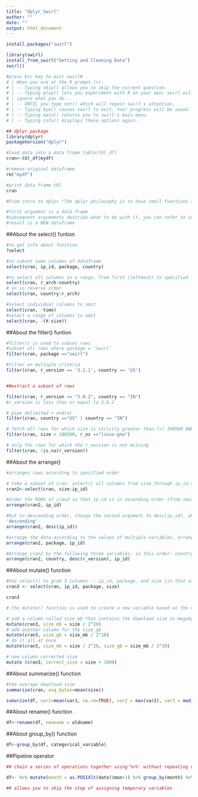 ```yaml
---
title: "dplyr_Swirl"
author: ""
date: ""
output: html_document
---
```


```r
install.packages("swirl")

library(swirl)
install_from_swirl("Getting and Cleaning Data")
swirl()

#press Esc key to exit swirl#
# | When you are at the R prompt (>):
# | -- Typing skip() allows you to skip the current question.
# | -- Typing play() lets you experiment with R on your own; swirl will
# | ignore what you do...
# | -- UNTIL you type nxt() which will regain swirl's attention.
# | -- Typing bye() causes swirl to exit. Your progress will be saved.
# | -- Typing main() returns you to swirl's main menu.
# | -- Typing info() displays these options again.


```



```r
## dplyr package
library(dplyr)
packageVersion("dplyr")

#load data into a data frame table(tbl_df)
cran<-tbl_df(mydf)

#remove original dataframe
rm("mydf")

#print data frame tbl
cran

#From intro to dplyr "The dplyr philosophy is to have small functions that each do one thing well." Specifically, dplyr supplies five 'verbs' that cover all fundamental data manipulation tasks: select(), filter(), arrange(), mutate(), and summarize()

#first argument is a data frame
#subsequent arguements describe what to do with it. you can refer to columns in the data frame directly with using the $ operator
#result is a NEW dataframe
```

##About the select() funtion
```r
#to get info about function
?select

#to subset some columns of dataframe
select(cran, ip_id, package, country)

#to select all columns in a range, from first (leftmost) to specified last (rightmost) column
select(cran, r_arch:country)
# or in reverse order
select(cran, country:r_arch)

#select individual columns to omit
select(cran, -time)
#select a range of columns to omit
select(cran, -(X:size))

```

##About the filter() funtion
```r
#filter() is used to subset rows
#subset all rows where package = 'swirl'
filter(cran, package =="swirl")

#filter on multiple criteria
filter(cran, r_version == '3.1.1', country == 'US')


##extract a subset of rows

filter(cran, r_version <= "3.0.2", country == "IN")
#r_version is less than or equal to 3.0.2

# pipe delimited = and/or
filter(cran, country =="US" | country == "IN")

# fetch all rows for which size is strictly greater than (>) 100500 AND r_os equals "linux-gnu"
filter(cran, size > 100500, r_os =="linux-gnu")

# only the rows for which the r_version is not missing
filter(cran, !is.na(r_version))

```

##About the arrange()
```r
#arranges rows according to specified order

# take a subset of cran. select() all columns from size through ip_id and store the result in cran2.
cran2<-select(cran, size:ip_id)

#order the ROWS of cran2 so that ip_id is in ascending order (from small to large)
arrange(cran2, ip_id)

#but in descending order, change the second argument to desc(ip_id), where desc() stands for
'descending'
arrange(cran2, desc(ip_id))

#arrange the data according to the values of multiple variables, arrange first by package then by ip_ip
arrange(cran2, package, ip_id)

#Arrange cran2 by the following three variables, in this order: country (ascending), r_version (descending), and ip_id (ascending).
arrange(cran2, country, desc(r_version), ip_id)

```


##About mutate() function
```r

#Use select() to grab 3 columns -- ip_id, package, and size (in that order) -- and store the result in a new variable called cran3
cran3 <- select(cran, ip_id, package, size)

cran3

# the mutate() function is used to create a new variable based on the value of one or more variables already in a dataset

# add a column called size_mb that contains the download size in megabytes
mutate(cran3, size_mb = size / 2^20)
# add another column for the size_gb
mutate(cran3, size_gb = size_mb / 2^10)
# do it all at once
mutate(cran3, size_mb = size / 2^20, size_gb = size_mb / 2^10)

# new column corrected size
mutate (cran3, correct_size = size + 1000)

```

##About summarize() function
```r
#the average download size
summarize(cran, avg_bytes=mean(size))

sumarize(df, var1=mean(var1, na.rm=TRUE), var2 = max(var2), var3 = median(var3) )

```


##About rename() function
```r

df<-rename(df, newname = oldname)

```


##About group_by() function
```r
df<-group_by(df, categorical_variable)
```

##Pipeline operator
```r
## chain a series of operations together using'%>%' without repeating df call

df<- %>% mutate(month = as.POSIXlt(date)$mon+1) %>% group_by(month) %>% summarize (var1=mean(var1, na.rm=TRUE), var2 = max(var2), var3 = median(var3))

## allows you to skip the step of assigning temporary variables


```